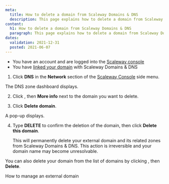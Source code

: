 ```yaml
---
meta:
  title: How to delete a domain from Scaleway Domains & DNS
  description: This page explains how to delete a domain from Scaleway Domains & DNS
content:
  h1: How to delete a domain from Scaleway Domains & DNS
  paragraph: This page explains how to delete a domain from Scaleway Domains & DNS
dates:
  validation: 2021-12-31
  posted: 2021-06-07
---
```


<Message type="requirement">

- You have an account and are logged into the [Scaleway console](https://console.scaleway.com) 
- You have [linked your domain](/network/dns-cloud/how-to/add-external-domain) with Scaleway Domains & DNS

</Message>

1. Click **DNS** in the **Network** section of the [Scaleway Console](https://console.scaleway.com) side menu. 

 The DNS zone dashboard displays.

2. Click <Icon name="more" />, then **More info** next to the domain you want to delete.

3. Click **Delete domain**. 
 
 A pop-up displays. 

4. Type **DELETE** to confirm the deletion of the domain, then click **Delete this domain**.  
    <Lightbox src="scaleway-dns-delete-domain.webp" alt="" />
    <Message type="important">

    This will permanently delete your external domain and its related zones from Scaleway Domains & DNS. This action is irreversible and your domain name may become unresolvable. 

    </Message>

  <Message type="tip">

  You can also delete your domain from the list of domains by clicking <Icon name="more" />, then **Delete**.

  </Message>

<Navigation title="See Also">
  <PreviousButton to="/network/dns-cloud/how-to/manage-external-domain/">How to manage an external domain</PreviousButton>
</Navigation>

